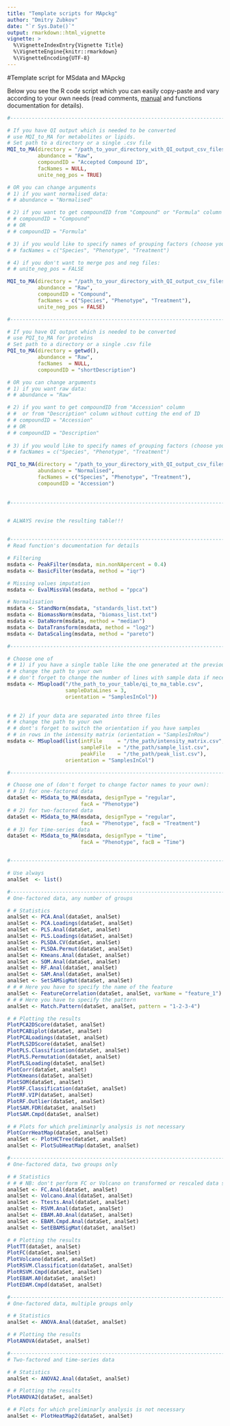 ```yaml
---
title: "Template scripts for MApckg"
author: "Dmitry Zubkov"
date: "`r Sys.Date()`"
output: rmarkdown::html_vignette
vignette: >
  %\VignetteIndexEntry{Vignette Title}
  %\VignetteEngine{knitr::rmarkdown}
  %\VignetteEncoding{UTF-8}
---
```


#Template script for MSdata and MApckg

Below you see the R code script which you can easily copy-paste and vary according to your own needs (read comments, [manual](https://github.com/flajole/MApckg/blob/master/vignettes/MApckg_tutorial.Rmd) and functions documentation for details).


```r
#-------------------------------------------------------------------------

# If you have QI output which is needed to be converted
# use MQI_to_MA for metabolites or lipids.
# Set path to a directory or a single .csv file
MQI_to_MA(directory = "/path_to_your_directory_with_QI_output_csv_files/",
          abundance = "Raw", 
          compoundID = "Accepted Compound ID", 
          facNames = NULL, 
          unite_neg_pos = TRUE)

# OR you can change arguments
# 1) if you want normalised data:
# # abundance = "Normalised"

# 2) if you want to get compoundID from "Compound" or "Formula" column 
# # compoundID = "Compound"
# # OR
# # compoundID = "Formula" 

# 3) if you would like to specify names of grouping factors (choose your own!):
# # facNames = c("Species", "Phenotype", "Treatment") 

# 4) if you don't want to merge pos and neg files:
# # unite_neg_pos = FALSE 

MQI_to_MA(directory = "/path_to_your_directory_with_QI_output_csv_files/",
          abundance = "Raw",
          compoundID = "Compound",
          facNames = c("Species", "Phenotype", "Treatment"), 
          unite_neg_pos = FALSE)

#-------------------------------------------------------------------------

# If you have QI output which is needed to be converted
# use PQI_to_MA for proteins
# Set path to a directory or a single .csv file
PQI_to_MA(directory = getwd(),
          abundance = "Raw",
          facNames  = NULL,
          compoundID = "shortDescription")

# OR you can change arguments
# 1) if you want raw data:
# # abundance = "Raw"

# 2) if you want to get compoundID from "Accession" column 
# #  or from "Description" column without cutting the end of ID 
# # compoundID = "Accession"
# # OR
# # compoundID = "Description" 
 
# 3) if you would like to specify names of grouping factors (choose your own!):
# # facNames = c("Species", "Phenotype", "Treatment") 

PQI_to_MA(directory = "/path_to_your_directory_with_QI_output_csv_files/",
          abundance = "Normalised", 
          facNames = c("Species", "Phenotype", "Treatment"),
          compoundID = "Accession")
          
          
#-------------------------------------------------------------------------


# ALWAYS revise the resulting table!!!


#-------------------------------------------------------------------------
# Read function's documentation for details

# Filtering
msdata <- PeakFilter(msdata, min.nonNApercent = 0.4)
msdata <- BasicFilter(msdata, method = "iqr")

# Missing values imputation
msdata <- EvalMissVal(msdata, method = "ppca")

# Normalisation
msdata <- StandNorm(msdata, "standards_list.txt")
msdata <- BiomassNorm(msdata, "biomass_list.txt")
msdata <- DataNorm(msdata, method = "median")
msdata <- DataTransform(msdata, method = "log2")
msdata <- DataScaling(msdata, method = "pareto")

#-------------------------------------------------------------------------

# Choose one of
# # 1) if you have a single table like the one generated at the previous step
# # change the path to your own
# # don't forget to change the number of lines with sample data if necessary
msdata <- MSupload("/the_path_to_your_table/qi_to_ma_table.csv",
                   sampleDataLines = 3,
                   orientation = "SamplesInCol"))

 
# # 2) if your data are separated into three files
# # change the path to your own
# # dont's forget to switch the orientation if you have samples
# # in rows in the intensity matrix (orientation = "SamplesInRow")
msdata <- MSupload(list(intFile     = "/the_path/intensity_matrix.csv",
                        sampleFile  = "/the_path/sample_list.csv",
                        peakFile    = "/the_path/peak_list.csv"),
                   orientation = "SamplesInCol")

#-------------------------------------------------------------------------

# Choose one of (don't forget to change factor names to your own):
# # 1) for one-factored data
dataSet <- MSdata_to_MA(msdata, designType = "regular", 
                        facA = "Phenotype")
# # 2) for two-factored data
dataSet <- MSdata_to_MA(msdata, designType = "regular", 
                        facA = "Phenotype", facB = "Treatment")
# # 3) for time-series data
dataSet <- MSdata_to_MA(msdata, designType = "time",
                        facA = "Phenotype", facB = "Time")


#-------------------------------------------------------------------------

# Use always
analSet  <- list()

#-------------------------------------------------------------------------
# One-factored data, any number of groups

# # Statistics
analSet <- PCA.Anal(dataSet, analSet)
analSet <- PCA.Loadings(dataSet, analSet)
analSet <- PLS.Anal(dataSet, analSet)
analSet <- PLS.Loadings(dataSet, analSet)
analSet <- PLSDA.CV(dataSet, analSet)
analSet <- PLSDA.Permut(dataSet, analSet)
analSet <- Kmeans.Anal(dataSet, analSet)
analSet <- SOM.Anal(dataSet, analSet)
analSet <- RF.Anal(dataSet, analSet)
analSet <- SAM.Anal(dataSet, analSet)
analSet <- SetSAMSigMat(dataSet, analSet)
# # # Here you have to specify the name of the feature 
analSet <- FeatureCorrelation(dataSet, analSet, varName = "feature_1")
# # # Here you have to specify the pattern
analSet <- Match.Pattern(dataSet, analSet, pattern = "1-2-3-4")

# # Plotting the results
PlotPCA2DScore(dataSet, analSet)
PlotPCABiplot(dataSet, analSet)
PlotPCALoadings(dataSet, analSet)
PlotPLS2DScore(dataSet, analSet)
PlotPLS.Classification(dataSet, analSet)
PlotPLS.Permutation(dataSet, analSet)
PlotPLSLoading(dataSet, analSet)
PlotCorr(dataSet, analSet)
PlotKmeans(dataSet, analSet)
PlotSOM(dataSet, analSet)
PlotRF.Classification(dataSet, analSet)
PlotRF.VIP(dataSet, analSet)
PlotRF.Outlier(dataSet, analSet)
PlotSAM.FDR(dataSet, analSet)
PlotSAM.Cmpd(dataSet, analSet)

# # Plots for which preliminarly analysis is not necessary
PlotCorrHeatMap(dataSet, analSet)
analSet <- PlotHCTree(dataSet, analSet)
analSet <- PlotSubHeatMap(dataSet, analSet)

#-----------------------------------------------------------------------------
# One-factored data, two groups only

# # Statistics
# # # NB: don't perform FC or Volcano on transformed or rescaled data sets, it's senseless!
analSet <- FC.Anal(dataSet, analSet) 
analSet <- Volcano.Anal(dataSet, analSet)     
analSet <- Ttests.Anal(dataSet, analSet)
analSet <- RSVM.Anal(dataSet, analSet)
analSet <- EBAM.A0.Anal(dataSet, analSet)
analSet <- EBAM.Cmpd.Anal(dataSet, analSet)
analSet <- SetEBAMSigMat(dataSet, analSet)

# # Plotting the results
PlotTT(dataSet, analSet)
PlotFC(dataSet, analSet)
PlotVolcano(dataSet, analSet)
PlotRSVM.Classification(dataSet, analSet)
PlotRSVM.Cmpd(dataSet, analSet)
PlotEBAM.A0(dataSet, analSet)
PlotEDAM.Cmpd(dataSet, analSet)

#-----------------------------------------------------------------------------
# One-factored data, multiple groups only

# # Statistics
analSet <- ANOVA.Anal(dataSet, analSet)

# # Plotting the results
PlotANOVA(dataSet, analSet)

#-----------------------------------------------------------------------------
# Two-factored and time-series data

# # Statistics
analSet <- ANOVA2.Anal(dataSet, analSet)

# # Plotting the results
PlotANOVA2(dataSet, analSet)

# # Plots for which preliminarly analysis is not necessary
analSet <- PlotHeatMap2(dataSet, analSet)
```